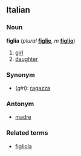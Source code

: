 ==Italian==
===Noun===
'''figlia''' (''plural'' '''[[figlie]]''', ''m'' '''[[figlio]]''')

#[[girl]]
#[[daughter]]

===Synonym===
*(''girl''): [[ragazza]]

===Antonym===
*[[madre]]

===Related terms===
*[[figliola]]